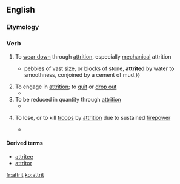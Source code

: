 ==English==

===Etymology===
{{back-form|attrition|lang=en}}

===Verb===
{{en-verb|attrits|attritting|attritted|attritted}}

# To [[wear down]] through [[attrition]], especially [[mechanical]] attrition
#* {{quote-book|1858|[[w:James Prinsep|James Prinsep]]|Essays on Indian Antiquities, Historic, Numismatic, and Palæographic|url=http://books.google.com/books?id=AM8CAAAAYAAJ|page=111
|passage={{...}} pebbles of vast size, or blocks of stone, '''attrited''' by water to smoothness, conjoined by a cement of mud.}}
# To engage in [[attrition]]; to [[quit]] or [[drop out]]
#* {{quote-book|1997|[[w:Lisa Scottoline|Lisa Scottoline]]|Legal Tender|url=http://books.google.com/books?id=3aKontc64VQC|isbn=0061094129|page=77
|passage=the relatives who had been helping slipped away as I grew older, '''attriting''' for various reasons that all amounted to the same reason.}}
# To be reduced in quantity through [[attrition]]
#* {{quote-book|2001|Lynne Hansen|Studies in Japanese Bilingualism|chapter=Language Attrition in Contexts of Japanese Bilingualism|url=http://books.google.com/books?id=stgGfqv_tOEC|isbn=185359489X|page=359
|passage=The interference theory of second language loss holds that forgetting is actually interference between the '''attriting''' language and the language replacing it.}}
# {{label|en|military}} To lose, or to kill [[troop]]s by [[attrition]] due to sustained [[firepower]]
#* {{quote-book|2001|John Matsumura|Lightning Over Water: Sharpening America's Light Forces for Rapid Missions|url=http://books.google.com/books?id=EuXwNgfI5SwC|isbn=0833028456|page=124
|passage=The primary objective is to '''attrit''' the units sufficiently so that they cannot close with the units in contact.}}

====Derived terms====
* [[attritee]]
* [[attritor]]

[[fr:attrit]]
[[ko:attrit]]